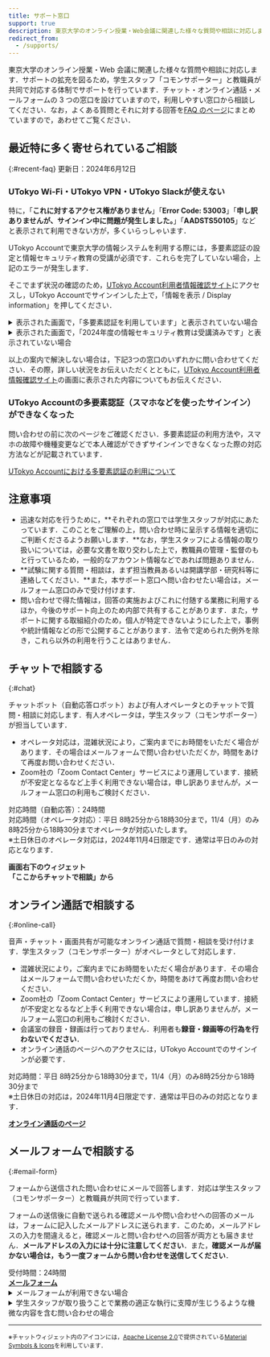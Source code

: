 ```yaml
---
title: サポート窓口
support: true
description: 東京大学のオンライン授業・Web会議に関連した様々な質問や相談に対応します．チャット・Zoom・メールフォームの3つの窓口を設けていますので，利用しやすい窓口から相談してください．
redirect_from:
  - /supports/
---
```



<Emergency />

東京大学のオンライン授業・Web 会議に関連した様々な質問や相談に対応します．サポートの拡充を図るため，学生スタッフ「コモンサポーター」と教職員が共同で対応する体制でサポートを行っています．チャット・オンライン通話・メールフォームの 3 つの窓口を設けていますので，利用しやすい窓口から相談してください．なお，よくある質問とそれに対する回答を[FAQ のページ](/faq/)にまとめていますので，あわせてご覧ください．

## 最近特に多く寄せられているご相談
{:#recent-faq}
更新日：2024年6月12日

### UTokyo Wi-Fi・UTokyo VPN・UTokyo Slackが使えない
特に，「**これに対するアクセス権がありません**」「**Error Code: 53003**」「**申し訳ありませんが、サインイン中に問題が発生しました。**」「**AADSTS50105**」などと表示されて利用できない方が，多くいらっしゃいます．

UTokyo Accountで東京大学の情報システムを利用する際には，多要素認証の設定と情報セキュリティ教育の受講が必須です．これらを完了していない場合，上記のエラーが発生します．

そこでまず状況の確認のため，[UTokyo Account利用者情報確認サイト](https://login.adm.u-tokyo.ac.jp/my/)にアクセスし，UTokyo Accountでサインインした上で，「情報を表示 / Display information」を押してください．

<details>
<summary>表示された画面で，「多要素認証を利用しています」と表示されていない場合</summary>
多要素認証が有効になっていないため，有効化してください．
- UTokyo Wi-Fi・UTokyo VPN・UTokyo Slackを利用しようとした際，「これに対するアクセス権がありません」「Error Code: 53003」などと表示されます．
- 初期設定方法は，以下をご参照ください．手順4まで行うことと，設定がシステム全体に反映されるまで最大約40分かかることに，ご注意ください．  
[UTokyo Account多要素認証の初期設定手順](/utokyo_account/mfa/initial/)
</details>

<details>
<summary>表示された画面で，「2024年度の情報セキュリティ教育は受講済みです」と表示されていない場合</summary>
情報セキュリティ教育の確認テストにまだ合格していないため，改めて受講してください．
- UTokyo Wi-Fi・UTokyo VPN・UTokyo Slackを利用しようとした際，「申し訳ありませんが、サインイン中に問題が発生しました。」「AADSTS50105」などと表示されます．
- 受講方法については，以下をご参照ください．確認テストには全問正解する必要がある点にご注意ください．  
[2024年度情報セキュリティ教育](https://univtokyo.sharepoint.com/sites/Security/SitePages/Information_Security_Education_2024.aspx)
</details>

以上の案内で解決しない場合は，下記3つの窓口のいずれかに問い合わせてください．その際，詳しい状況をお伝えいただくとともに，[UTokyo Account利用者情報確認サイト](https://login.adm.u-tokyo.ac.jp/my/)の画面に表示された内容についてもお伝えください．

### UTokyo Accountの多要素認証（スマホなどを使ったサインイン）ができなくなった
問い合わせの前に次のページをご確認ください．多要素認証の利用方法や，スマホの故障や機種変更などで本人確認ができずサインインできなくなった際の対応方法などが記載されています．

[UTokyo Accountにおける多要素認証の利用について](/utokyo_account/mfa/)


## 注意事項

- 迅速な対応を行うために，**それぞれの窓口では学生スタッフが対応にあたっています．このことをご理解の上，問い合わせ時に呈示する情報を適切にご判断くださるようお願いします．**なお，学生スタッフによる情報の取り扱いについては，必要な文書を取り交わした上で，教職員の管理・監督のもと行っているため，一般的なアカウント情報などであれば問題ありません．
- **試験に関する質問・相談は，まず担当教員あるいは開講学部・研究科等に連絡してください．**また，本サポート窓口へ問い合わせたい場合は，メールフォーム窓口のみで受け付けます．
- 問い合わせで得た情報は，回答の実施およびこれに付随する業務に利用するほか，今後のサポート向上のため内部で共有することがあります．また，サポートに関する取組紹介のため，個人が特定できないようにした上で，事例や統計情報などの形で公開することがあります．法令で定められた例外を除き，これら以外の利用を行うことはありません．

## チャットで相談する
{:#chat}

チャットボット（自動応答ロボット）および有人オペレータとのチャットで質問・相談に対応します．有人オペレータは，学生スタッフ（コモンサポーター）が担当しています．

- オペレータ対応は，混雑状況により，ご案内までにお時間をいただく場合があります．その場合はメールフォームで問い合わせいただくか，時間をあけて再度お問い合わせください．
- Zoom社の「Zoom Contact Center」サービスにより運用しています．接続が不安定となるなど上手く利用できない場合は，申し訳ありませんが，メールフォーム窓口の利用もご検討ください．

<div>対応時間（自動応答）：24時間</div>
<div>対応時間（オペレータ対応）：平日 8時25分から18時30分まで，11/4（月）のみ8時25分から18時30分までオペレータが対応いたします。</div>
<div>※土日休日のオペレータ対応は，2024年11月4日限定です．通常は平日のみの対応となります．</div>

<b class="box center">画面右下のウィジェット<br />「ここからチャットで相談」から</b>

## オンライン通話で相談する
{:#online-call}

音声・チャット・画面共有が可能なオンライン通話で質問・相談を受け付けます．学生スタッフ（コモンサポーター）がオペレータとして対応します．

- 混雑状況により，ご案内までにお時間をいただく場合があります．その場合はメールフォームで問い合わせいただくか，時間をあけて再度お問い合わせください．
- Zoom社の「Zoom Contact Center」サービスにより運用しています．接続が不安定となるなど上手く利用できない場合は，申し訳ありませんが，メールフォーム窓口の利用もご検討ください．
- 会議室の録音・録画は行っておりません．利用者も**録音・録画等の行為を行わないでください**．
- オンライン通話のページへのアクセスには，UTokyo Accountでのサインインが必要です．

<div>対応時間：平日 8時25分から18時30分まで，11/4（月）のみ8時25分から18時30分まで</div>
<div>※土日休日の対応は，2024年11月4日限定です．通常は平日のみの対応となります．</div>

<b class="box center"><a href="https://login.adm.u-tokyo.ac.jp/support/">オンライン通話のページ</a></b>

## メールフォームで相談する
{:#email-form}

フォームから送信された問い合わせにメールで回答します．対応は学生スタッフ（コモンサポーター）と教職員が共同で行っています．

フォームの送信後に自動で送られる確認メールや問い合わせへの回答のメールは，フォームに記入したメールアドレスに送られます．このため，メールアドレスの入力を間違えると，確認メールと問い合わせへの回答が両方とも届きません．**メールアドレスの入力には十分に注意してください**．また，**確認メールが届かない場合は，もう一度フォームから問い合わせを送信してください**．

<div>受付時間：24時間</div>

<b class="box center">
    <a href="https://forms.gle/ASFmXTbgNwncrWL28">メールフォーム</a>
</b>

<details>
<summary>メールフォームが利用できない場合</summary>
メールフォームが利用できない（アクセスできない，送信できない）場合は，`contact@utelecon.zendesk.com` 宛にメールをお送りいただくこともできます．メールには以下の情報を含めてください．

- **氏名**
- **10桁の共通ID**（分からない場合は記載しなくても結構です）
- **所属学部・研究科等**
- **構成員分類**：以下から選択してください
    - 学生（新入生）
    - 学生（在学生）
    - 教員（常勤）
    - 教員（非常勤）
    - 職員
    - その他（具体的に記載してください）
- **学年・職名等**
- 問い合わせの内容：問い合わせの背景も含めて，なるべく詳しく記入してください．参考にした資料（Webサイトなど）があればそれも記入してください．何らかのトラブルであり，エラーメッセージなどが表示されている場合は，その正確な文面も含めてください．
- 「授業に入室できない」というトラブルの場合は，その授業の日付・時限・科目名・教員名を分かる範囲で記載してください．
</details>

<details>
<summary>学生スタッフが取り扱うことで業務の適正な執行に支障が生じうるような機微な内容を含む問い合わせの場合</summary>
学生スタッフが取り扱うことで業務の適正な執行に支障が生じうるような機微な内容を含む問い合わせは，以下のように専用フォームでの特別な対応を行います．

- 機微な内容として具体的には，**学生スタッフの中に当事者がいる可能性があり，かつ，当事者が取り扱うことにより問題が生じうる事項**を主に想定しています．例えば，問い合わせの入力内容に学生の成績の情報が含まれる場合などが当てはまります．
    - この条件に該当しない限り，個人のアカウントや連絡先などの情報・システム内で行った操作に関する情報・部局や研究室などの内部情報といった内容は，ここでいう機微なものには当たらないと想定しています．学生スタッフによる情報の取り扱いについては，必要な文書を取り交わした上で教職員の管理・監督のもと行っていますので，このような情報を取り扱うことは問題ありません．
- 専用フォームからの問い合わせは，通常の問い合わせと異なり，教職員のみで対応を行います．ただし，専用フォーム内で**問い合わせの中で機微な内容であると判断した部分とその理由**をお伺いしますので，その内容から問い合わせが機微なものには該当しないと考えられる場合，返信にて学生スタッフに対応を引き継いでよいか確認することがあります．
- 対応にあたる教職員の人数は限られています．そのため，回答までにかかる時間が通常の問い合わせよりも長くなり，**少なくとも数日程度かかる**ことをあらかじめご了承ください．

機微な内容を含まない問い合わせは，この専用フォームではなく，上の通常の問い合わせ用のメールフォームをご利用ください．

<b class="box center">
    <a href="https://forms.gle/taieQjW4JHyUzG6c7">メールフォーム（機微な内容を含む問い合わせ専用）</a>
</b>
</details>

---

<small>※チャットウィジェット内のアイコンには，<a href="https://www.apache.org/licenses/LICENSE-2.0">Apache License 2.0</a>で提供されている<a href="https://fonts.google.com/icons">Material Symbols & Icons</a>を利用しています．</small>
